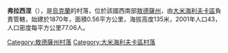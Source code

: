 {{coord|47|6|9|N|29|47|21|E|scale:30000|display=title}}

'''弗拉西涅'''（{{lang-uk|Фрасине}}），是[[烏克蘭|烏克蘭]]的村落，位於該國西南部[[敖德薩州|敖德薩州]]，由[[大米海利夫卡區|大米海利夫卡區]]負責管轄，始建於1870年，面積0.56平方公里，海拔高度135米，2001年人口43，人口密度每平方公里77.06人。

{{DEFAULTSORT:Фрасине}}
[[Category:敖德薩州村落|Category:敖德薩州村落]]
[[Category:大米海利夫卡區村落|Category:大米海利夫卡區村落]]


{{Odessa-geo-stub}}